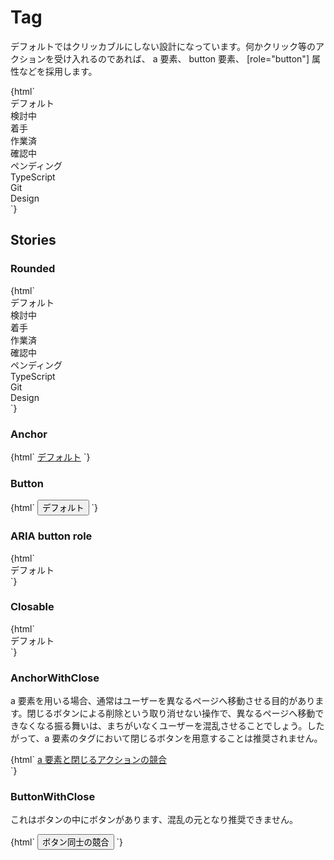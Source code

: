 
<Meta title="Status/Tag" />

# Tag

デフォルトではクリッカブルにしない設計になっています。何かクリック等のアクションを受け入れるのであれば、 a 要素、 button 要素、 [role="button"] 属性などを採用します。

<Canvas>
  <Story name="Default">
    {html`
      <div class="jumpu-tag ">デフォルト</div>
      <div class="jumpu-tag bg-green-100 ">検討中</div>
      <div class="jumpu-tag bg-red-100 ">着手</div>
      <div class="jumpu-tag bg-yellow-100 ">作業済</div>
      <div class="jumpu-tag bg-pink-100 ">確認中</div>
      <div class="jumpu-tag bg-gray-100 ">ペンディング</div>
      <div class="jumpu-tag bg-blue-100 ">TypeScript</div>
      <div class="jumpu-tag bg-indigo-100 ">Git</div>
      <div class="jumpu-tag bg-purple-100 ">Design</div>
    `}
  </Story>
</Canvas>

## Stories

### Rounded

<Canvas>
  <Story name="Rounded">
    {html`
      <div class="jumpu-tag rounded-full ">デフォルト</div>
      <div class="jumpu-tag rounded-full bg-green-100 ">検討中</div>
      <div class="jumpu-tag rounded-full bg-red-100 ">着手</div>
      <div class="jumpu-tag rounded-full bg-yellow-100 ">作業済</div>
      <div class="jumpu-tag rounded-full bg-pink-100 ">確認中</div>
      <div class="jumpu-tag rounded-full bg-gray-100 ">ペンディング</div>
      <div class="jumpu-tag rounded-full bg-blue-100 ">TypeScript</div>
      <div class="jumpu-tag rounded-full bg-indigo-100 ">Git</div>
      <div class="jumpu-tag rounded-full bg-purple-100 ">Design</div>
    `}
  </Story>
</Canvas>

### Anchor

<Canvas>
  <Story name="Anchor">{html`
    <a href="#" class="jumpu-tag ">デフォルト</a>
  `}</Story>
</Canvas>

### Button

<Canvas>
  <Story name="Button">{html`
    <button class="jumpu-tag">デフォルト</button>
  `}</Story>
</Canvas>

### ARIA button role

<Canvas>
  <Story name="ARIA button role">{html`
    <div class="jumpu-tag" tabindex="0" role="button" aria-pressed="false">
      デフォルト
    </div>
  `}</Story>
</Canvas>

### Closable

<Canvas>
  <Story name="Closable">
    {html`
      <div class="jumpu-tag">
        デフォルト
        <div role="button" aria-label="閉じる" />
      </div>
    `}
  </Story>
</Canvas>

### AnchorWithClose

a 要素を用いる場合、通常はユーザーを異なるページへ移動させる目的があります。閉じるボタンによる削除という取り消せない操作で、異なるページへ移動できなくなる振る舞いは、まちがいなくユーザーを混乱させることでしょう。したがって、a 要素のタグにおいて閉じるボタンを用意することは推奨されません。

<Canvas>
  <Story name="AnchorWithClose">
    {html`
      <a href="#" class="jumpu-tag ">
        a 要素と閉じるアクションの競合
        <div role="button" aria-label="閉じる"></div>
      </a>
    `}
  </Story>
</Canvas>

### ButtonWithClose

これはボタンの中にボタンがあります、混乱の元となり推奨できません。

<Canvas>
  <Story name="Closable Button">
    {html`
      <button class="jumpu-tag">
        ボタン同士の競合
        <div role="button" aria-label="閉じる" />
      </button>
    `}
  </Story>
</Canvas>

